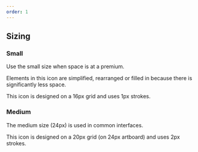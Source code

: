 ```yaml
---
order: 1
---
```



## Sizing

### Small

Use the small size when space is at a premium.

Elements in this icon are simplified, rearranged or filled in because there is significantly less space. 

This icon is designed on a 16px grid and uses 1px strokes.

<Example Component={IconObject16} packageName='@atlaskit/icon-object'/>

### Medium

The medium size (24px) is used in common interfaces.

This icon is designed on a 20px grid (on 24px artboard) and uses 2px strokes.

<Example Component={IconObject24} packageName='@atlaskit/icon-object'/>
